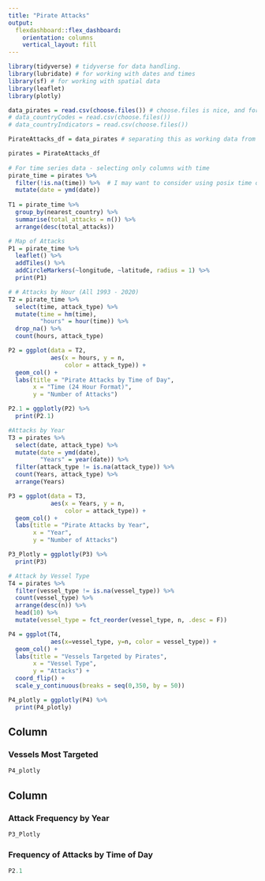 ```yaml
---
title: "Pirate Attacks"
output: 
  flexdashboard::flex_dashboard:
    orientation: columns
    vertical_layout: fill
---
```


```r
library(tidyverse) # tidyverse for data handling.
library(lubridate) # for working with dates and times
library(sf) # for working with spatial data
library(leaflet)
library(plotly)

data_pirates = read.csv(choose.files()) # choose.files is nice, and for some reason it's not grabbing the files in the working directory anyway.
# data_countryCodes = read.csv(choose.files())
# data_countryIndicators = read.csv(choose.files())

PirateAttacks_df = data_pirates # separating this as working data from the original loaded data.

pirates = PirateAttacks_df 
  
# For time series data - selecting only columns with time  
pirate_time = pirates %>% 
  filter(!is.na(time)) %>%  # I may want to consider using posix time or similar to do calculations, but may not be needed.
  mutate(date = ymd(date))
  
T1 = pirate_time %>% 
  group_by(nearest_country) %>% 
  summarise(total_attacks = n()) %>% 
  arrange(desc(total_attacks))

# Map of Attacks
P1 = pirate_time %>% 
  leaflet() %>%
  addTiles() %>%
  addCircleMarkers(~longitude, ~latitude, radius = 1) %>% 
  print(P1)

# # Attacks by Hour (All 1993 - 2020)
T2 = pirate_time %>% 
  select(time, attack_type) %>% 
  mutate(time = hm(time),
         "hours" = hour(time)) %>% 
  drop_na() %>% 
  count(hours, attack_type)

P2 = ggplot(data = T2,
            aes(x = hours, y = n,
                color = attack_type)) + 
  geom_col() + 
  labs(title = "Pirate Attacks by Time of Day",
       x = "Time (24 Hour Format)",
       y = "Number of Attacks")

P2.1 = ggplotly(P2) %>% 
  print(P2.1)

#Attacks by Year
T3 = pirates %>% 
  select(date, attack_type) %>% 
  mutate(date = ymd(date),
         "Years" = year(date)) %>% 
  filter(attack_type != is.na(attack_type)) %>% 
  count(Years, attack_type) %>% 
  arrange(Years)

P3 = ggplot(data = T3,
            aes(x = Years, y = n,
                color = attack_type)) + 
  geom_col() + 
  labs(title = "Pirate Attacks by Year",
       x = "Year",
       y = "Number of Attacks")

P3_Plotly = ggplotly(P3) %>% 
  print(P3)

# Attack by Vessel Type
T4 = pirates %>% 
  filter(vessel_type != is.na(vessel_type)) %>% 
  count(vessel_type) %>% 
  arrange(desc(n)) %>% 
  head(10) %>% 
  mutate(vessel_type = fct_reorder(vessel_type, n, .desc = F))

P4 = ggplot(T4,
            aes(x=vessel_type, y=n, color = vessel_type)) + 
  geom_col() + 
  labs(title = "Vessels Targeted by Pirates",
       x = "Vessel Type",
       y = "Attacks") + 
  coord_flip() +
  scale_y_continuous(breaks = seq(0,350, by = 50))

P4_plotly = ggplotly(P4) %>% 
  print(P4_plotly)
```

Column {data-width=650}
-----------------------------------------------------------------------

### Vessels Most Targeted

```r
P4_plotly

```

Column {data-width=350}
-----------------------------------------------------------------------

### Attack Frequency by Year

```r
P3_Plotly

```

### Frequency of Attacks by Time of Day

```r
P2.1
```

